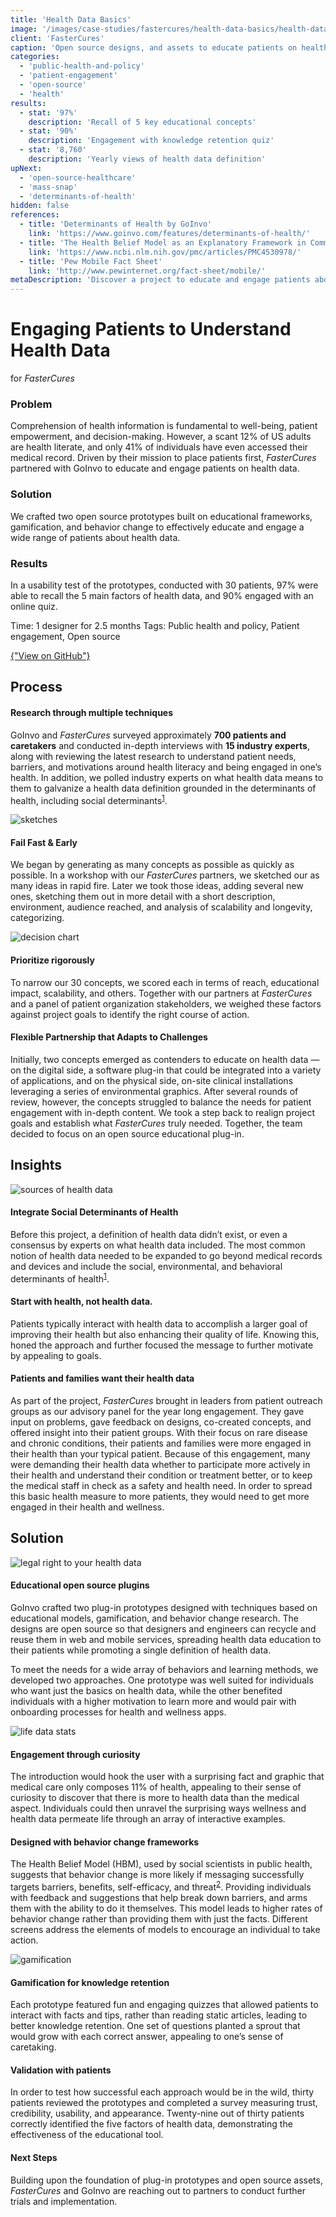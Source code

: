 ```yaml
---
title: 'Health Data Basics'
image: '/images/case-studies/fastercures/health-data-basics/health-data-basics-hero.jpg'
client: 'FasterCures'
caption: 'Open source designs, and assets to educate patients on health data.'
categories:
  - 'public-health-and-policy'
  - 'patient-engagement'
  - 'open-source'
  - 'health'
results:
  - stat: '97%'
    description: 'Recall of 5 key educational concepts'
  - stat: '90%'
    description: 'Engagement with knowledge retention quiz'
  - stat: '8,760'
    description: 'Yearly views of health data definition'
upNext:
  - 'open-source-healthcare'
  - 'mass-snap'
  - 'determinants-of-health'
hidden: false
references:
  - title: 'Determinants of Health by GoInvo'
    link: 'https://www.goinvo.com/features/determinants-of-health/'
  - title: 'The Health Belief Model as an Explanatory Framework in Communication Research: Exploring Parallel, Serial, and Moderated Mediation'
    link: 'https://www.ncbi.nlm.nih.gov/pmc/articles/PMC4530978/'
  - title: 'Pew Mobile Fact Sheet'
    link: 'http://www.pewinternet.org/fact-sheet/mobile/'
metaDescription: 'Discover a project to educate and engage patients about health data through, posters, icons, and app designs in partnership with FasterCures.'
---
```



# Engaging Patients to Understand Health Data

for _FasterCures_

### Problem

Comprehension of health information is fundamental to well-being, patient empowerment, and decision-making. However, a scant 12% of US adults are health literate, and only 41% of individuals have even accessed their medical record. Driven by their mission to place patients first, _FasterCures_ partnered with GoInvo to educate and engage patients on health data.

### Solution

We crafted two open source prototypes built on educational frameworks, gamification, and behavior change to effectively educate and engage a wide range of patients about health data.

### Results

In a usability test of the prototypes, conducted with 30 patients, 97% were able to recall the 5 main factors of health data, and 90% engaged with an online quiz.

<span class="text--uppercase text--gray text--bold text--spacing text--md">Time:</span> 1 designer for 2.5 months
<span class="text--uppercase text--gray text--bold text--spacing text--md">Tags:</span> Public health and policy, Patient engagement, Open source
<div class="container container--justify-center">
  <a
    href="https://github.com/goinvo/HealthDataBasics"
    class="button button--secondary button--lg margin-top--double margin-bottom--half "
  >
    {"View on GitHub"}
  </a>
</div>
<Divider />

## Process

#### Research through multiple techniques

GoInvo and _FasterCures_ surveyed approximately **700 patients and caretakers** and conducted in-depth interviews with **15 industry experts**, along with reviewing the latest research to understand patient needs, barriers, and motivations around health literacy and being engaged in one’s health. In addition, we polled industry experts on what health data means to them to galvanize a health data definition grounded in the determinants of health, including social determinants<sup><a href="#references">1</a></sup>.

![sketches](/images/case-studies/fastercures/health-data-basics/health-data-basics-sketches.jpg)

#### Fail Fast & Early

We began by generating as many concepts as possible as quickly as possible. In a workshop with our _FasterCures_ partners, we sketched our as many ideas in rapid fire. Later we took those ideas, adding several new ones, sketching them out in more detail with a short description, environment, audience reached, and analysis of scalability and longevity, categorizing.

![decision chart](/images/case-studies/fastercures/health-data-basics/health-data-basics-decision-chart.jpg)

#### Prioritize rigorously

To narrow our 30 concepts, we scored each in terms of reach, educational impact, scalability, and others. Together with our partners at _FasterCures_ and a panel of patient organization stakeholders, we weighed these factors against project goals to identify the right course of action.

#### Flexible Partnership that Adapts to Challenges

Initially, two concepts emerged as contenders to educate on health data &mdash;on the digital side, a software plug-in that could be integrated into a variety of applications, and on the physical side, on-site clinical installations leveraging a series of environmental graphics. After several rounds of review, however, the concepts struggled to balance the needs for patient engagement with in-depth content. We took a step back to realign project goals and establish what _FasterCures_ truly needed. Together, the team decided to focus on an open source educational plug-in.

<Divider />

## Insights

![sources of health data](/images/case-studies/fastercures/health-data-basics/health-data-basics-datasources2.jpg)

#### Integrate Social Determinants of Health

Before this project, a definition of health data didn’t exist, or even a consensus by experts on what health data included. The most common notion of health data needed to be expanded to go beyond medical records and devices and include the social, environmental, and behavioral determinants of health<sup><a href="#references">1</a></sup>.

#### Start with health, not health data.

Patients typically interact with health data to accomplish a larger goal of improving their health but also enhancing their quality of life. Knowing this, honed the approach and further focused the message to further motivate by appealing to goals.

#### Patients and families want their health data

As part of the project, _FasterCures_ brought in leaders from patient outreach groups as our advisory panel for the year long engagement. They gave input on problems, gave feedback on designs, co-created concepts, and offered insight into their patient groups. With their focus on rare disease and chronic conditions, their patients and families were more engaged in their health than your typical patient. Because of this engagement, many were demanding their health data whether to participate more actively in their health and understand their condition or treatment better, or to keep the medical staff in check as a safety and health need. In order to spread this basic health measure to more patients, they would need to get more engaged in their health and wellness.

## Solution

![legal right to your health data](/images/case-studies/fastercures/health-data-basics/health-data-basics-solution.jpg)

#### Educational open source plugins

GoInvo crafted two plug-in prototypes designed with techniques based on educational models, gamification, and behavior change research. The designs are open source so that designers and engineers can recycle and reuse them in web and mobile services, spreading health data education to their patients while promoting a single definition of health data.

To meet the needs for a wide array of behaviors and learning methods, we developed two approaches. One prototype was well suited for individuals who want just the basics on health data, while the other benefited individuals with a higher motivation to learn more and would pair with onboarding processes for health and wellness apps.

![life data stats](/images/case-studies/fastercures/health-data-basics/health-data-basics-narrative.jpg)

#### Engagement through curiosity

The introduction would hook the user with a surprising fact and graphic that medical care only composes 11% of health, appealing to their sense of curiosity to discover that there is more to health data than the medical aspect. Individuals could then unravel the surprising ways wellness and health data permeate life through an array of interactive examples.

#### Designed with behavior change frameworks

The Health Belief Model (HBM), used by social scientists in public health, suggests that behavior change is more likely if messaging successfully targets barriers, benefits, self-efficacy, and threat<sup><a href="#references">2</a></sup>. Providing individuals with feedback and suggestions that help break down barriers, and arms them with the ability to do it themselves. This model leads to higher rates of behavior change rather than providing them with just the facts. Different screens address the elements of models to encourage an individual to take action.

![gamification](/images/case-studies/fastercures/health-data-basics/health-data-basics-gamification.jpg)

#### Gamification for knowledge retention

Each prototype featured fun and engaging quizzes that allowed patients to interact with facts and tips, rather than reading static articles, leading to better knowledge retention. One set of questions planted a sprout that would grow with each correct answer, appealing to one’s sense of caretaking.

#### Validation with patients

In order to test how successful each approach would be in the wild, thirty patients reviewed the prototypes and completed a survey measuring trust, credibility, usability, and appearance. Twenty-nine out of thirty patients correctly identified the five factors of health data, demonstrating the effectiveness of the educational tool.

#### Next Steps

Building upon the foundation of plug-in prototypes and open source assets, _FasterCures_ and GoInvo are reaching out to partners to conduct further trials and implementation.
